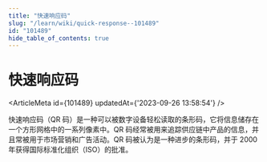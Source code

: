 ```yaml
---
title: "快速响应码"
slug: "/learn/wiki/quick-response--101489"
id: "101489"
hide_table_of_contents: true
---
```



# 快速响应码

<ArticleMeta id={101489} updatedAt={'2023-09-26 13:58:54'} />
<div className='border-solid border-b border-t-0 my-4 border-[var(--ifm-color-gray-300)]' />

快速响应码（QR 码）是一种可以被数字设备轻松读取的条形码，它将信息储存在一个方形网格中的一系列像素中。QR 码经常被用来追踪供应链中产品的信息，并且常被用于市场营销和广告活动。QR 码被认为是一种进步的条形码，并于 2000 年获得国际标准化组织（ISO）的批准。
